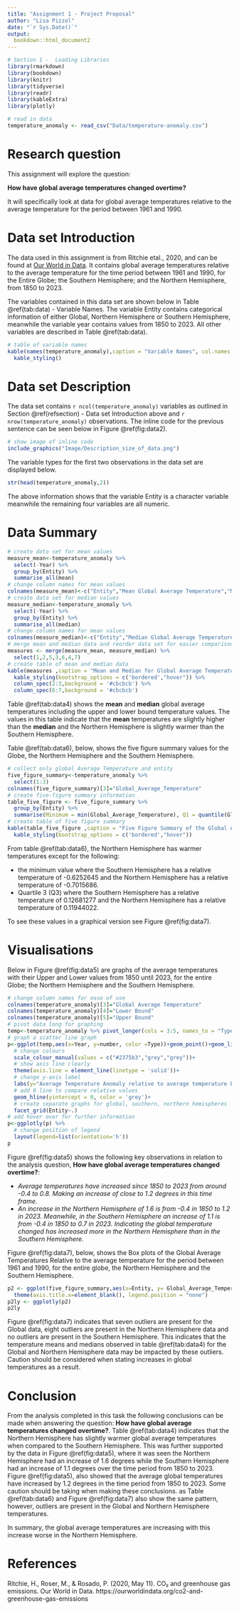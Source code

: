 ```yaml
---
title: "Assignment 1 - Project Proposal"
author: "Lisa Pizzol"
date: "`r Sys.Date()`"
output:
  bookdown::html_document2
---
```


```r
# Section 1 -  Loading Libraries
library(rmarkdown)
library(bookdown)
library(knitr)
library(tidyverse)
library(readr)
library(kableExtra)
library(plotly)

# read in data 
temperature_anomaly <- read_csv("Data/temperature-anomaly.csv")

```


# Research question 
This assignment will explore the question: 

<div align = 'center'>
**How have global average temperatures changed overtime?** </div>

It will specifically look at data for global average temperatures relative to the average temperature for the period between 1961 and 1990. 

# Data set Introduction {#refsection}
The data used in this assignment is from Ritchie etal., 2020, and can be found at [Our World in Data](https://ourworldindata.org/co2-and-greenhouse-gas-emissions). It contains global average temperatures relative to the average temperature for the time period between 1961 and 1990, for the Entire Globe; the Southern Hemisphere; and the Northern Hemisphere, from 1850 to 2023. 

The variables contained in this data set are shown below in Table \@ref(tab:data) - Variable Names. The variable Entity contains categorical information of either Global, Northern Hemisphere or Southern Hemisphere, meanwhile the variable year contains values from 1850 to 2023. All other variables are described in Table \@ref(tab:data). 
```r
# table of variable names
kable(names(temperature_anomaly),caption = "Variable Names", col.names = 'Names') %>%
  kable_styling()
```

# Data set Description
The data set contains `r ncol(temperature_anomaly)` variables as outlined in Section \@ref(refsection) - Data set Introduction above and `r nrow(temperature_anomaly)` observations.
The inline code for the previous sentence can be seen below in Figure \@ref(fig:data2).

```r
# show image of inline code
include_graphics("Image/Description_size_of_data.png")
```

The variable types for the first two observations in the data set are displayed below.

```r
str(head(temperature_anomaly,2))

```

The above information shows that the variable Entity is a character variable meanwhile the remaining four variables are all numeric. 

# Data Summary

```r
# create data set for mean values
measure_mean<-temperature_anomaly %>%
  select(-Year) %>%
  group_by(Entity) %>%
  summarise_all(mean)
# change column names for mean values
colnames(measure_mean)<-c("Entity","Mean Global Average Temperature","Mean Upper Bound Average Temperature", "Mean Lower Bound Average Temperature")
# create data set for median values
measure_median<-temperature_anomaly %>%
  select(-Year) %>%
  group_by(Entity) %>%
  summarise_all(median)
# change column names for mean values
colnames(measure_median)<-c("Entity","Median Global Average Temperature","Median Upper Bound Average Temperature", "Median Lower Bound Average Temperature")
# merge mean and median data and reorder data set for easier comparison
measures <- merge(measure_mean, measure_median) %>%
  select(1,2,5,3,6,4,7)
# create table of mean and median data
kable(measures ,caption = "Mean and Median for Global Average Temperatures including the Upper and Lower Bounds.") %>%
  kable_styling(bootstrap_options = c('bordered',"hover")) %>%
  column_spec(2:3,background = '#cbcbcb') %>%
  column_spec(6:7,background = '#cbcbcb') 
```
Table \@ref(tab:data4) shows the **mean** and **median** global average temperatures including the upper and lower bound temperature values. The values in this table indicate that the **mean** temperatures are slightly higher than the **median** and the Northern Hemisphere is slightly warmer than the Southern Hemisphere.

Table \@ref(tab:data6), below, shows the five figure summary values for the Globe, the Northern Hemisphere and the Southern Hemisphere.

```r
# collect only global Average Temperature and entity
five_figure_summary<-temperature_anomaly %>%
  select(1:3) 
colnames(five_figure_summary)[3]="Global_Average_Temperature"
# create five-figure summary information
table_five_figure <- five_figure_summary %>%
  group_by(Entity) %>%
  summarise(Minimum = min(Global_Average_Temperature), Q1 = quantile(Global_Average_Temperature,0.25),Median = median(Global_Average_Temperature),Q3 = quantile(Global_Average_Temperature,0.75),Maximum = max(Global_Average_Temperature))
# create table of five figure summary
kable(table_five_figure ,caption = "Five Figure Summary of the Global Average Temperatures Relative to the average temperture for the period between 1961 and 1990") %>%
  kable_styling(bootstrap_options = c('bordered',"hover"))

```

From table \@ref(tab:data6), the Northern Hemisphere has warmer temperatures except for the following:

- the minimum value where the Southern Hemisphere has a relative temperature of -0.6252645 and the Northern Hemisphere has a relative temperature of -0.7015686.
- Quartile 3 (Q3) where the Southern Hemisphere has a relative temperature of 0.12681277 and the Northern Hemisphere has a relative temperature of 0.11944022.

To see these values in a graphical version see Figure \@ref(fig:data7).

# Visualisations
Below in Figure \@ref(fig:data5) are graphs of the average temperatures with their Upper and Lower values from 1850 until 2023, for the entire Globe; the Northern Hemisphere and the Southern Hemisphere.

```r
# change column names for ease of use
colnames(temperature_anomaly)[3]="Global Average Temperature"
colnames(temperature_anomaly)[4]="Lower Bound"
colnames(temperature_anomaly)[5]="Upper Bound"
# pivot data long for graphing
temp<-temperature_anomaly %>% pivot_longer(cols = 3:5, names_to = "Type", values_to = "number")
# graph a scatter line graph
p<-ggplot(temp,aes(x=Year, y=number, color =Type))+geom_point()+geom_line()+
  # change colours
  scale_colour_manual(values = c("#2375b3","grey","grey"))+
  # show axis line clearly
  theme(axis.line = element_line(linetype = 'solid'))+
  # change y-axis label
  labs(y="Average Temperature Anomaly relative to average temperature between 1961 - 1990")+
  # add 0 line to compare relative values
  geom_hline(yintercept = 0, color = 'grey')+
  # create separate graphs for global, southern, northern hemispheres
  facet_grid(Entity~.)
# add hover over for further information
p<-ggplotly(p) %>%
  # change position of legend
  layout(legend=list(orientation='h'))
p
```
Figure \@ref(fig:data5) shows the following key observations in relation to the analysis question, **How have global average temperatures changed overtime?**:

* *Average temperatures have increased since 1850 to 2023 from around -0.4 to 0.8. Making an increase of close to 1.2 degrees in this time frame.*
* *An increase in the Northern Hemisphere of 1.6 is from -0.4 in 1850 to 1.2 in 2023. Meanwhile, in the Southern Hemisphere an increase of 1.1 is from -0.4 in 1850 to 0.7 in 2023. Indicating the global temperature changed has increased more in the Northern Hemisphere than in the Southern Hemisphere.*

Figure \@ref(fig:data7), below, shows the Box plots of the Global Average Temperatures Relative to the average temperature for the period between 1961 and 1990, for the entire globe, the Northern Hemisphere and the Southern Hemisphere.

```r
p2 <- ggplot(five_figure_summary,aes(x=Entity, y= Global_Average_Temperature, fill = Entity))+geom_boxplot()+
  theme(axis.title.x=element_blank(), legend.position = "none")
p2ly <- ggplotly(p2)
p2ly
```

Figure \@ref(fig:data7) indicates that seven outliers are present for the Global data, eight outliers are present in the Northern Hemisphere data and no outliers are present in the Southern Hemisphere. This indicates that the temperature means and medians observed in table \@ref(tab:data4) for the Global and Northern Hemisphere data may be impacted by these outliers. Caution should be considered when stating increases in global temperatures as a result. 


# Conclusion
From the analysis completed in this task the following conclusions can be made when answering the question: **How have global average temperatures changed overtime?**.
Table \@ref(tab:data4) indicates that the Northern Hemisphere has slightly warmer global average temperatures when compared to the Southern Hemisphere. This was further supported by the data in Figure \@ref(fig:data5), where it was seen the Northern Hemisphere had an increase of 1.6 degrees while the Southern Hemisphere had an increase of 1.1 degrees over the time period from 1850 to 2023. Figure \@ref(fig:data5), also showed that the average global temperatures have increased by 1.2 degrees in the time period from 1850 to 2023. Some caution should be taking when making these conclusions. as Table \@ref(tab:data6) and Figure \@ref(fig:data7) also show the same pattern, however, outliers are present in the Global and Northern Hemisphere temperatures.

In summary, the global average temperatures are increasing with this increase worse in the Northern Hemisphere. 


# References
Ritchie, H., Roser, M., &amp; Rosado, P. (2020, May 11). CO₂ and greenhouse gas emissions. Our World in Data. https://ourworldindata.org/co2-and-greenhouse-gas-emissions 

